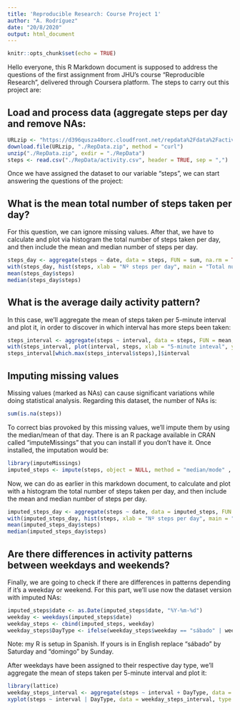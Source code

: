 ---
title: 'Reproducible Research: Course Project 1'
author: "A. Rodríguez"
date: "20/8/2020"
output: html_document
---

```{r setup, include=FALSE}
knitr::opts_chunk$set(echo = TRUE)
```

Hello everyone, this R Markdown document is supposed to address the questions of the first assignment from JHU's course "Reproducible Research", delivered through Coursera platform. The steps to carry out this project are:

## Load and process data (aggregate steps per day and remove NAs:

```{r data}
URLzip <- "https://d396qusza40orc.cloudfront.net/repdata%2Fdata%2Factivity.zip"
download.file(URLzip, "./RepData.zip", method = "curl")
unzip("./RepData.zip", exdir = "./RepData")
steps <- read.csv("./RepData/activity.csv", header = TRUE, sep = ",")
```

Once we have assigned the dataset to our variable "steps", we can start answering the questions of the project:

## What is the mean total number of steps taken per day?

For this question, we can ignore missing values. After that, we have to calculate and plot via histogram the total number of steps taken per day, and then include the mean and median number of steps per day.

```{r steps}
steps_day <- aggregate(steps ~ date, data = steps, FUN = sum, na.rm = TRUE)
with(steps_day, hist(steps, xlab = "Nº steps per day", main = "Total number of steps taken per day", col = "orange", ylim = c(0,20), breaks = seq(0,25000, by = 2500)))
mean(steps_day$steps)
median(steps_day$steps)
```


## What is the average daily activity pattern?

In this case, we'll aggregate the mean of steps taken per 5-minute interval and plot it, in order to discover in which interval has more steps been taken:

```{r interval}
steps_interval <- aggregate(steps ~ interval, data = steps, FUN = mean, na.rm = TRUE)
with(steps_interval, plot(interval, steps, xlab = "5-minute inteval", ylab = "Average number of steps", main = "Average number of steps taken per day", type = "l", lwd = 2))
steps_interval[which.max(steps_interval$steps),]$interval
```

## Imputing missing values

Missing values (marked as NAs) can cause significant variations while doing statistical analysis. Regarding this dataset, the number of NAs is:

```{r missing}
sum(is.na(steps))
```

To correct bias provoked by this missing values, we'll impute them by using the median/mean of that day. There is an R package available in CRAN called "imputeMissings" that you can install if you don't have it. Once installed, the imputation would be:

``` {r impute}
library(imputeMissings)
imputed_steps <- impute(steps, object = NULL, method = "median/mode" , flag = FALSE)
```

Now, we can do as earlier in this markdown document, to calculate and plot with a histogram the total number of steps taken per day, and then include the mean and median number of steps per day.

``` {r plot}
imputed_steps_day <- aggregate(steps ~ date, data = imputed_steps, FUN = sum, na.rm = TRUE)
with(imputed_steps_day, hist(steps, xlab = "Nº steps per day", main = "Total number of steps taken per day", col = "orange", ylim = c(0,20), breaks = seq(0,25000, by = 2500)))
mean(imputed_steps_day$steps)
median(imputed_steps_day$steps)
```

## Are there differences in activity patterns between weekdays and weekends?

Finally, we are going to check if there are differences in patterns depending if it's a weekday or weekend. For this part, we'll use now the dataset version with imputed NAs:

``` {r weekdays}
imputed_steps$date <- as.Date(imputed_steps$date, "%Y-%m-%d")
weekday <- weekdays(imputed_steps$date)
weekday_steps <- cbind(imputed_steps, weekday)
weekday_steps$DayType <- ifelse(weekday_steps$weekday == "sábado" | weekday_steps$weekday == "domingo", "weekend", "weekday")
```
Note: my R is setup in Spanish. If yours is in English replace "sábado" by Saturday and "domingo" by Sunday.

After weekdays have been assigned to their respective day type, we'll aggregate the mean of steps taken per 5-minute interval and plot it:

``` {r xyplot}
library(lattice)
weekday_steps_interval <- aggregate(steps ~ interval + DayType, data = weekday_steps, FUN = mean)
xyplot(steps ~ interval | DayType, data = weekday_steps_interval, type = "l", layout = c(1,2), xlab = "Interval", ylab = "Nº steps")
```
